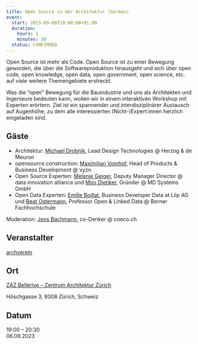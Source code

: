 ```yaml
---
title: Open Source in der Architektur (German)
event:
  start: 2023-09-06T19:00:00+01:00
  duration:
    hours: 1
    minutes: 30
  status: CONFIRMED
---
```


Open Source ist mehr als Code. Open Source ist zu einer Bewegung geworden, die über die Softwareproduktion hinausgeht und sich über open code, open knowledge, open data, open government, open science, etc. auf viele weitere Themengebiete erstreckt.

Was die “open” Bewegung für die Bauindustrie und uns als Architekten und Ingenieure bedeuten kann, wollen wir in einem interaktiven Workshop mit Experten erörtern. Ziel ist ein spannender und interdisziplinärer Austausch auf Augenhöhe, zu dem alle interessierten (Nicht-)Expert:innen herzlich eingeladen sind.

## Gäste

- Architektur: [Michael Drobnik](https://www.linkedin.com/in/michaeldrobnik/), Lead Design Technologies @ Herzog & de Meuron
- opensource.construction: [Maximilian Vomhof](https://www.linkedin.com/in/maximilian-vomhof-ba186a60/), Head of Products & Business Development @ vyzn
- Open Source Experten: [Melanie Geiger](https://www.linkedin.com/in/melanie-geiger-02824994/), Deputy Manager Director @ data innovation alliance und [Miro Dietiker](https://www.linkedin.com/in/mirodietiker/), Gründer @ MD Systems GmbH
- Open Data Experten: [Emilie Boillat](https://www.linkedin.com/in/emilie-boillat/), Business Developer Data at Liip AG und [Beat Ostermann](https://www.linkedin.com/in/beat-estermann-b392255a/), Professor Open & Linked Data @ Berner Fachhochschule

Moderation: [Jens Bachmann](https://www.linkedin.com/in/jens-bachmann-699236113/), co-Denker @ coeco.ch

## Veranstalter

[archverein](https://www.archverein.ch)

## Ort

[ZAZ Bellerive – Zentrum Architektur Zürich](https://www.zaz-bellerive.ch/)

Höschgasse 3, 8008 Zürich, Schweiz

## Datum

19:00 – 20:30<br />
06.09.2023
